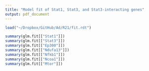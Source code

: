 ```yaml
---
title: "Model fit of Stat1, Stat3, and Stat3-interacting genes"
output: pdf_document
---
```


```r
load("~/Dropbox/GitHub/Ad/R21/fit.rdt")
```

```r
summary(glm.fit[["Stat1"]])
summary(glm.fit[["Stat3"]])
summary(glm.fit[["Ep300"]])
summary(glm.fit[["Ndufa13"]])
summary(glm.fit[["Nfkb1"]])
summary(glm.fit[["Ncoa1"]])
summary(glm.fit[["Mtor"]])
```
